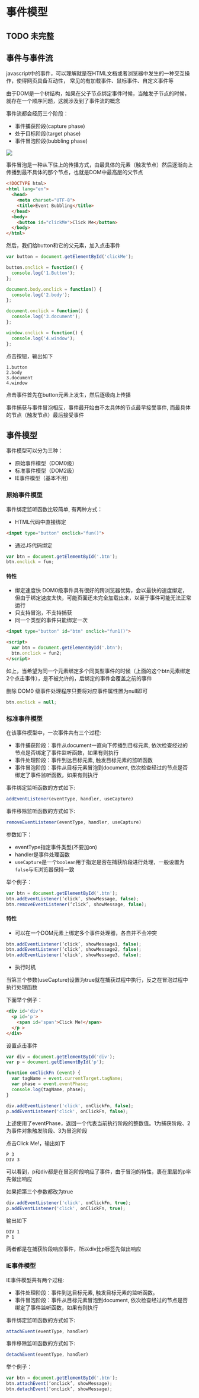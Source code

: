 # 事件模型

## TODO 未完整

## 事件与事件流

javascript中的事件，可以理解就是在HTML文档或者浏览器中发生的一种交互操作，使得网页具备互动性， 常见的有加载事件、鼠标事件、自定义事件等

由于DOM是一个树结构，如果在父子节点绑定事件时候，当触发子节点的时候，就存在一个顺序问题，这就涉及到了事件流的概念

事件流都会经历三个阶段：

- 事件捕获阶段(capture phase)
- 处于目标阶段(target phase)
- 事件冒泡阶段(bubbling phase)

![](https://static.vue-js.com/3e9a6450-74cf-11eb-85f6-6fac77c0c9b3.png)

事件冒泡是一种从下往上的传播方式，由最具体的元素（触发节点）然后逐渐向上传播到最不具体的那个节点，也就是DOM中最高层的父节点

```html showLineNumbers copy
<!DOCTYPE html>
<html lang="en">
  <head>
    <meta charset="UTF-8">
    <title>Event Bubbling</title>
  </head>
  <body>
    <button id="clickMe">Click Me</button>
  </body>
</html>
```

然后，我们给button和它的父元素，加入点击事件

```js showLineNumbers copy
var button = document.getElementById('clickMe');

button.onclick = function() {
  console.log('1.Button');
};

document.body.onclick = function() {
  console.log('2.body');
};

document.onclick = function() {
  console.log('3.document');
};

window.onclick = function() {
  console.log('4.window');
};
```

点击按钮，输出如下

```showLineNumbers copy
1.button
2.body
3.document
4.window
```

点击事件首先在button元素上发生，然后逐级向上传播

事件捕获与事件冒泡相反，事件最开始由不太具体的节点最早接受事件, 而最具体的节点（触发节点）最后接受事件

## 事件模型

事件模型可以分为三种：

- 原始事件模型（DOM0级）
- 标准事件模型（DOM2级）
- IE事件模型（基本不用）

### 原始事件模型

事件绑定监听函数比较简单, 有两种方式：

- HTML代码中直接绑定

```html showLineNumbers copy
<input type="button" onclick="fun()">
```

- 通过JS代码绑定

```js showLineNumbers copy
var btn = document.getElementById('.btn');
btn.onclick = fun;
```

#### 特性

- 绑定速度快
DOM0级事件具有很好的跨浏览器优势，会以最快的速度绑定，但由于绑定速度太快，可能页面还未完全加载出来，以至于事件可能无法正常运行
- 只支持冒泡，不支持捕获
- 同一个类型的事件只能绑定一次
```html showLineNumbers copy
<input type="button" id="btn" onclick="fun1()">

<script>
  var btn = document.getElementById('.btn');
  btn.onclick = fun2;
</script>
```

如上，当希望为同一个元素绑定多个同类型事件的时候（上面的这个btn元素绑定2个点击事件），是不被允许的，后绑定的事件会覆盖之前的事件

删除 DOM0 级事件处理程序只要将对应事件属性置为null即可

```js
btn.onclick = null;
```

### 标准事件模型

在该事件模型中，一次事件共有三个过程:

- 事件捕获阶段：事件从document一直向下传播到目标元素, 依次检查经过的节点是否绑定了事件监听函数，如果有则执行
- 事件处理阶段：事件到达目标元素, 触发目标元素的监听函数
- 事件冒泡阶段：事件从目标元素冒泡到document, 依次检查经过的节点是否绑定了事件监听函数，如果有则执行

事件绑定监听函数的方式如下:

```js showLineNumbers copy
addEventListener(eventType, handler, useCapture)
```

事件移除监听函数的方式如下:

```js showLineNumbers copy
removeEventListener(eventType, handler, useCapture)
```

参数如下：

- eventType指定事件类型(不要加on)
- handler是事件处理函数
- `useCapture`是一个`boolean`用于指定是否在捕获阶段进行处理，一般设置为`false`与IE浏览器保持一致

举个例子：

```js showLineNumbers copy
var btn = document.getElementById('.btn');
btn.addEventListener(‘click’, showMessage, false);
btn.removeEventListener(‘click’, showMessage, false);
```

#### 特性

- 可以在一个DOM元素上绑定多个事件处理器，各自并不会冲突

```js showLineNumbers copy
btn.addEventListener(‘click’, showMessage1, false);
btn.addEventListener(‘click’, showMessage2, false);
btn.addEventListener(‘click’, showMessage3, false);
```

- 执行时机

当第三个参数(useCapture)设置为true就在捕获过程中执行，反之在冒泡过程中执行处理函数

下面举个例子： 

```html showLineNumbers copy
<div id='div'>
  <p id='p'>
    <span id='span'>Click Me!</span>
  </p >
</div>
```

设置点击事件

```js showLineNumbers copy
var div = document.getElementById('div');
var p = document.getElementById('p');

function onClickFn (event) {
  var tagName = event.currentTarget.tagName;
  var phase = event.eventPhase;
  console.log(tagName, phase);
}

div.addEventListener('click', onClickFn, false);
p.addEventListener('click', onClickFn, false);
```

上述使用了eventPhase，返回一个代表当前执行阶段的整数值。1为捕获阶段、2为事件对象触发阶段、3为冒泡阶段

点击Click Me!，输出如下

```
P 3
DIV 3
```

可以看到，p和div都是在冒泡阶段响应了事件，由于冒泡的特性，裹在里层的p率先做出响应

如果把第三个参数都改为true

```js showLineNumbers copy
div.addEventListener('click', onClickFn, true);
p.addEventListener('click', onClickFn, true);
```

输出如下

```
DIV 1
P 1
```

两者都是在捕获阶段响应事件，所以div比p标签先做出响应

### IE事件模型

IE事件模型共有两个过程:

- 事件处理阶段：事件到达目标元素, 触发目标元素的监听函数。
- 事件冒泡阶段：事件从目标元素冒泡到document, 依次检查经过的节点是否绑定了事件监听函数，如果有则执行

事件绑定监听函数的方式如下:

```js showLineNumbers copy
attachEvent(eventType, handler)
```

事件移除监听函数的方式如下:

```js showLineNumbers copy
detachEvent(eventType, handler)
```

举个例子：

```js showLineNumbers copy
var btn = document.getElementById('.btn');
btn.attachEvent(‘onclick’, showMessage);
btn.detachEvent(‘onclick’, showMessage);
```
